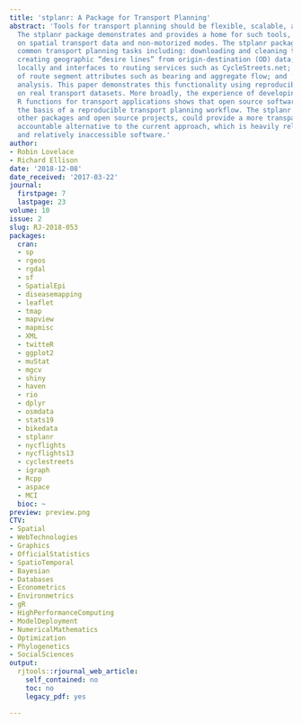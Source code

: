 ```yaml
---
title: 'stplanr: A Package for Transport Planning'
abstract: 'Tools for transport planning should be flexible, scalable, and transparent.
  The stplanr package demonstrates and provides a home for such tools, with an emphasis
  on spatial transport data and non-motorized modes. The stplanr package facilitates
  common transport planning tasks including: downloading and cleaning transport datasets;
  creating geographic “desire lines” from origin-destination (OD) data; route assignment,
  locally and interfaces to routing services such as CycleStreets.net; calculation
  of route segment attributes such as bearing and aggregate flow; and ‘travel watershed’
  analysis. This paper demonstrates this functionality using reproducible examples
  on real transport datasets. More broadly, the experience of developing and using
  R functions for transport applications shows that open source software can form
  the basis of a reproducible transport planning workflow. The stplanr package, alongside
  other packages and open source projects, could provide a more transparent and democratically
  accountable alternative to the current approach, which is heavily reliant on proprietary
  and relatively inaccessible software.'
author:
- Robin Lovelace
- Richard Ellison
date: '2018-12-08'
date_received: '2017-03-22'
journal:
  firstpage: 7
  lastpage: 23
volume: 10
issue: 2
slug: RJ-2018-053
packages:
  cran:
  - sp
  - rgeos
  - rgdal
  - sf
  - SpatialEpi
  - diseasemapping
  - leaflet
  - tmap
  - mapview
  - mapmisc
  - XML
  - twitteR
  - ggplot2
  - muStat
  - mgcv
  - shiny
  - haven
  - rio
  - dplyr
  - osmdata
  - stats19
  - bikedata
  - stplanr
  - nycflights
  - nycflights13
  - cyclestreets
  - igraph
  - Rcpp
  - aspace
  - MCI
  bioc: ~
preview: preview.png
CTV:
- Spatial
- WebTechnologies
- Graphics
- OfficialStatistics
- SpatioTemporal
- Bayesian
- Databases
- Econometrics
- Environmetrics
- gR
- HighPerformanceComputing
- ModelDeployment
- NumericalMathematics
- Optimization
- Phylogenetics
- SocialSciences
output:
  rjtools::rjournal_web_article:
    self_contained: no
    toc: no
    legacy_pdf: yes

---
```

